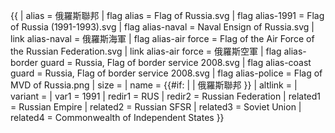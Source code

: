 {{ {{{1<noinclude>|country showdata</noinclude>}}}
| alias = 俄羅斯聯邦
| flag alias = Flag of Russia.svg
| flag alias-1991 = Flag of Russia (1991-1993).svg
| flag alias-naval = Naval Ensign of Russia.svg
| link alias-naval = 俄羅斯海軍
| flag alias-air force = Flag of the Air Force of the Russian Federation.svg
| link alias-air force = 俄羅斯空軍
| flag alias-border guard = Russia, Flag of border service 2008.svg
| flag alias-coast guard = Russia, Flag of border service 2008.svg
| flag alias-police = Flag of MVD of Russia.png
| size = {{{size|}}}
| name = {{#if: {{{name|}}} | {{{name|}}} | 俄羅斯聯邦 }}
| altlink = {{{altlink|}}}
| variant = {{{variant|}}}
<noinclude>
| var1 = 1991
| redir1 = RUS
| redir2 = Russian Federation
| related1 = Russian Empire
| related2 = Russian SFSR
| related3 = Soviet Union
| related4 = Commonwealth of Independent States
</noinclude>
}}<noinclude>
</noinclude>